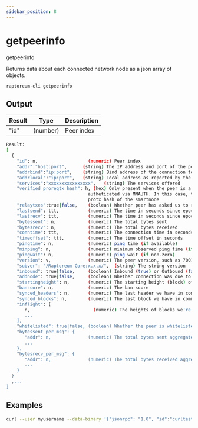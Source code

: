 ```yaml
---
sidebar_position: 8
---
```


# getpeerinfo

getpeerinfo

Returns data about each connected network node as a json array of objects.

`raptoreum-cli getpeerinfo`

<!-- <ReactPlayer playing controls url={[
    {src: `${require('./assets/placeholder.webm').default}`, type: 'video/webm'}]} /> -->


## Output

| Result | Type | Description |
|--|--|--|
| "id" | (number) | Peer index |

```bash
Result:
[
  {
    "id": n,                   (numeric) Peer index
    "addr":"host:port",      (string) The IP address and port of the peer
    "addrbind":"ip:port",    (string) Bind address of the connection to the peer
    "addrlocal":"ip:port",   (string) Local address as reported by the peer
    "services":"xxxxxxxxxxxxxxxx",   (string) The services offered
    "verified_proregtx_hash": h, (hex) Only present when the peer is a smartnode and succesfully
                               autheticated via MNAUTH. In this case, this field contains the
                               protx hash of the smartnode
    "relaytxes":true|false,    (boolean) Whether peer has asked us to relay transactions to it
    "lastsend": ttt,           (numeric) The time in seconds since epoch (Jan 1 1970 GMT) of the last send
    "lastrecv": ttt,           (numeric) The time in seconds since epoch (Jan 1 1970 GMT) of the last receive
    "bytessent": n,            (numeric) The total bytes sent
    "bytesrecv": n,            (numeric) The total bytes received
    "conntime": ttt,           (numeric) The connection time in seconds since epoch (Jan 1 1970 GMT)
    "timeoffset": ttt,         (numeric) The time offset in seconds
    "pingtime": n,             (numeric) ping time (if available)
    "minping": n,              (numeric) minimum observed ping time (if any at all)
    "pingwait": n,             (numeric) ping wait (if non-zero)
    "version": v,              (numeric) The peer version, such as 7001
    "subver": "/Raptoreum Core:x.x.x/",  (string) The string version
    "inbound": true|false,     (boolean) Inbound (true) or Outbound (false)
    "addnode": true|false,     (boolean) Whether connection was due to addnode/-connect or if it was an automatic/inbound connection
    "startingheight": n,       (numeric) The starting height (block) of the peer
    "banscore": n,             (numeric) The ban score
    "synced_headers": n,       (numeric) The last header we have in common with this peer
    "synced_blocks": n,        (numeric) The last block we have in common with this peer
    "inflight": [
       n,                        (numeric) The heights of blocks we're currently asking from this peer
       ...
    ],
    "whitelisted": true|false, (boolean) Whether the peer is whitelisted
    "bytessent_per_msg": {
       "addr": n,              (numeric) The total bytes sent aggregated by message type
       ...
    },
    "bytesrecv_per_msg": {
       "addr": n,              (numeric) The total bytes received aggregated by message type
       ...
    }
  }
  ,...
]
```


## Examples

```bash
curl --user myusername --data-binary '{"jsonrpc": "1.0", "id":"curltest", "method": "getpeerinfo", "params": [] }' -H 'content-type: text/plain;' http://127.0.0.1:9998/
```

